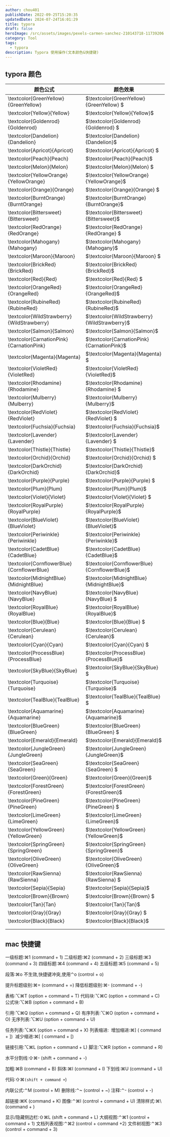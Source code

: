 ```yaml
---
author: chou401
publishDate: 2022-09-25T15:20:35
updatedDate: 2024-07-24T16:01:29
title: typora
draft: false
heroImage: /src/assets/images/pexels-carmen-sanchez-210143718-11739206.jpg
category: Tool
tags:
  - typora
description: Typora 使用操作(文本颜色&快捷键)
---
```


## typora 颜色

| 颜色公式                                   | 颜色效果                                     |
| ------------------------------------------ | -------------------------------------------- |
| \textcolor{GreenYellow}{GreenYellow}       | $\textcolor{GreenYellow}{GreenYellow} $      |
| \textcolor{Yellow}{Yellow}                 | $\textcolor{Yellow}{Yellow}$                 |
| \textcolor{Goldenrod}{Goldenrod}           | $\textcolor{Goldenrod}{Goldenrod} $          |
| \textcolor{Dandelion}{Dandelion}           | $\textcolor{Dandelion}{Dandelion}$           |
| \textcolor{Apricot}{Apricot}               | $\textcolor{Apricot}{Apricot} $              |
| \textcolor{Peach}{Peach}                   | $\textcolor{Peach}{Peach}$                   |
| \textcolor{Melon}{Melon}                   | $\textcolor{Melon}{Melon} $                  |
| \textcolor{YellowOrange}{YellowOrange}     | $\textcolor{YellowOrange}{YellowOrange}$     |
| \textcolor{Orange}{Orange}                 | $\textcolor{Orange}{Orange} $                |
| \textcolor{BurntOrange}{BurntOrange}       | $\textcolor{BurntOrange}{BurntOrange}$       |
| \textcolor{Bittersweet}{Bittersweet}       | $\textcolor{Bittersweet}{Bittersweet}$       |
| \textcolor{RedOrange}{RedOrange}           | $\textcolor{RedOrange}{RedOrange} $          |
| \textcolor{Mahogany}{Mahogany}             | $\textcolor{Mahogany}{Mahogany}$             |
| \textcolor{Maroon}{Maroon}                 | $\textcolor{Maroon}{Maroon} $                |
| \textcolor{BrickRed}{BrickRed}             | $\textcolor{BrickRed}{BrickRed}$             |
| \textcolor{Red}{Red}                       | $\textcolor{Red}{Red} $                      |
| \textcolor{OrangeRed}{OrangeRed}           | $\textcolor{OrangeRed}{OrangeRed}$           |
| \textcolor{RubineRed}{RubineRed}           | $\textcolor{RubineRed}{RubineRed}$           |
| \textcolor{WildStrawberry}{WildStrawberry} | $\textcolor{WildStrawberry}{WildStrawberry}$ |
| \textcolor{Salmon}{Salmon}                 | $\textcolor{Salmon}{Salmon}$                 |
| \textcolor{CarnationPink}{CarnationPink}   | $\textcolor{CarnationPink}{CarnationPink}$   |
| \textcolor{Magenta}{Magenta}               | $\textcolor{Magenta}{Magenta} $              |
| \textcolor{VioletRed}{VioletRed}           | $\textcolor{VioletRed}{VioletRed}$           |
| \textcolor{Rhodamine}{Rhodamine}           | $\textcolor{Rhodamine}{Rhodamine} $          |
| \textcolor{Mulberry}{Mulberry}             | $\textcolor{Mulberry}{Mulberry}$             |
| \textcolor{RedViolet}{RedViolet}           | $\textcolor{RedViolet}{RedViolet} $          |
| \textcolor{Fuchsia}{Fuchsia}               | $\textcolor{Fuchsia}{Fuchsia}$               |
| \textcolor{Lavender}{Lavender}             | $\textcolor{Lavender}{Lavender} $            |
| \textcolor{Thistle}{Thistle}               | $\textcolor{Thistle}{Thistle}$               |
| \textcolor{Orchid}{Orchid}                 | $\textcolor{Orchid}{Orchid} $                |
| \textcolor{DarkOrchid}{DarkOrchid}         | $\textcolor{DarkOrchid}{DarkOrchid}$         |
| \textcolor{Purple}{Purple}                 | $\textcolor{Purple}{Purple} $                |
| \textcolor{Plum}{Plum}                     | $\textcolor{Plum}{Plum}$                     |
| \textcolor{Violet}{Violet}                 | $\textcolor{Violet}{Violet} $                |
| \textcolor{RoyalPurple}{RoyalPurple}       | $\textcolor{RoyalPurple}{RoyalPurple}$       |
| \textcolor{BlueViolet}{BlueViolet}         | $\textcolor{BlueViolet}{BlueViolet}$         |
| \textcolor{Periwinkle}{Periwinkle}         | $\textcolor{Periwinkle}{Periwinkle}$         |
| \textcolor{CadetBlue}{CadetBlue}           | $\textcolor{CadetBlue}{CadetBlue}$           |
| \textcolor{CornflowerBlue}{CornflowerBlue} | $\textcolor{CornflowerBlue}{CornflowerBlue}$ |
| \textcolor{MidnightBlue}{MidnightBlue}     | $\textcolor{MidnightBlue}{MidnightBlue}$     |
| \textcolor{NavyBlue}{NavyBlue}             | $\textcolor{NavyBlue}{NavyBlue} $            |
| \textcolor{RoyalBlue}{RoyalBlue}           | $\textcolor{RoyalBlue}{RoyalBlue}$           |
| \textcolor{Blue}{Blue}                     | $\textcolor{Blue}{Blue} $                    |
| \textcolor{Cerulean}{Cerulean}             | $\textcolor{Cerulean}{Cerulean}$             |
| \textcolor{Cyan}{Cyan}                     | $\textcolor{Cyan}{Cyan} $                    |
| \textcolor{ProcessBlue}{ProcessBlue}       | $\textcolor{ProcessBlue}{ProcessBlue}$       |
| \textcolor{SkyBlue}{SkyBlue}               | $\textcolor{SkyBlue}{SkyBlue} $              |
| \textcolor{Turquoise}{Turquoise}           | $\textcolor{Turquoise}{Turquoise}$           |
| \textcolor{TealBlue}{TealBlue}             | $\textcolor{TealBlue}{TealBlue} $            |
| \textcolor{Aquamarine}{Aquamarine}         | $\textcolor{Aquamarine}{Aquamarine}$         |
| \textcolor{BlueGreen}{BlueGreen}           | $\textcolor{BlueGreen}{BlueGreen} $          |
| \textcolor{Emerald}{Emerald}               | $\textcolor{Emerald}{Emerald}$               |
| \textcolor{JungleGreen}{JungleGreen}       | $\textcolor{JungleGreen}{JungleGreen}$       |
| \textcolor{SeaGreen}{SeaGreen}             | $\textcolor{SeaGreen}{SeaGreen} $            |
| \textcolor{Green}{Green}                   | $\textcolor{Green}{Green}$                   |
| \textcolor{ForestGreen}{ForestGreen}       | $\textcolor{ForestGreen}{ForestGreen}$       |
| \textcolor{PineGreen}{PineGreen}           | $\textcolor{PineGreen}{PineGreen} $          |
| \textcolor{LimeGreen}{LimeGreen}           | $\textcolor{LimeGreen}{LimeGreen}$           |
| \textcolor{YellowGreen}{YellowGreen}       | $\textcolor{YellowGreen}{YellowGreen}$       |
| \textcolor{SpringGreen}{SpringGreen}       | $\textcolor{SpringGreen}{SpringGreen}$       |
| \textcolor{OliveGreen}{OliveGreen}         | $\textcolor{OliveGreen}{OliveGreen}$         |
| \textcolor{RawSienna}{RawSienna}           | $\textcolor{RawSienna}{RawSienna} $          |
| \textcolor{Sepia}{Sepia}                   | $\textcolor{Sepia}{Sepia}$                   |
| \textcolor{Brown}{Brown}                   | $\textcolor{Brown}{Brown} $                  |
| \textcolor{Tan}{Tan}                       | $\textcolor{Tan}{Tan}$                       |
| \textcolor{Gray}{Gray}                     | $\textcolor{Gray}{Gray} $                    |
| \textcolor{Black}{Black}                   | $\textcolor{Black}{Black}$                   |
|                                            |                                              |
|                                            |                                              |

## mac 快捷键

一级标题:⌘1 (command + 1)
二级标题:⌘2 (command + 2)
三级标题:⌘3 (command + 3)
四级标题:⌘4 (command + 4)
五级标题:⌘5 (command + 5)

段落:⌘o 不生效,快捷键冲突,使用⌃o (control + o)

提升标题级别:⌘= (command + =)
降低标题级别:⌘- (command + -)

表格:⌥⌘T (option + command + T)
代码块:⌥⌘C (option + command + C)
公式块:⌥⌘B (option + command + B)

引用:⌥⌘Q (option + command + Q)
有序列表:⌥⌘O (option + command + O)
无序列表:⌥⌘U (option + command + U)

任务列表:⌥⌘X (option + command + X)
列表缩进:
​ 增加缩进:⌘] ( command + ])
​ 减少缩进:⌘[ ( command + [)

链接引用:⌥⌘L (option + command + L)
脚注:⌥⌘R (option + command + R)

水平分割线:⇧⌘- (shift + command + -)

加粗:⌘B (command + B)
斜体:⌘I (command + I)
下划线:⌘U (command + U)

代码:⇧⌘`(shift + command +`)

内联公式:⌃M (control + M)
删除线:⌃~ (control + ~)
注释:⌃- (control + -)

超链接:⌘K (command + K)
图像:⌃⌘I (control + command + U)
清除样式:⌘\ (command + )

显示/隐藏侧边栏:⇧⌘L (shift + command + L)
大纲视图:⌃⌘1 (control + command + 1)
文档列表视图:⌃⌘2 (control + command +2)
文件树视图:⌃⌘3 (control + command + 3)
